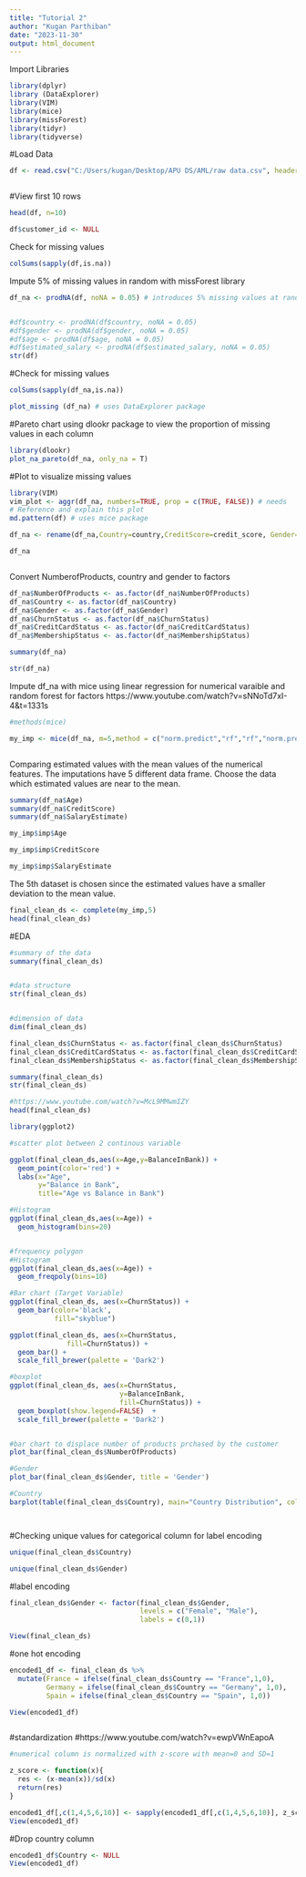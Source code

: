 ---
title: "Tutorial 2"
author: "Kugan Parthiban"
date: "2023-11-30"
output: html_document
---

Import Libraries

```{r}
library(dplyr)
library (DataExplorer)
library(VIM)
library(mice)
library(missForest)
library(tidyr)
library(tidyverse)

```

#Load Data

```{r}
df <- read.csv("C:/Users/kugan/Desktop/APU DS/AML/raw data.csv", header = T)



```

#View first 10 rows
```{r}
head(df, n=10)

df$customer_id <- NULL
```
Check for missing values

```{r}

colSums(sapply(df,is.na))

```

Impute 5% of missing values in random with missForest library
```{r}

df_na <- prodNA(df, noNA = 0.05) # introduces 5% missing values at random


#df$country <- prodNA(df$country, noNA = 0.05)
#df$gender <- prodNA(df$gender, noNA = 0.05)
#df$age <- prodNA(df$age, noNA = 0.05)
#df$estimated_salary <- prodNA(df$estimated_salary, noNA = 0.05)
str(df)

```


#Check for missing values 
```{r}

colSums(sapply(df_na,is.na))

```

```{r}
plot_missing (df_na) # uses DataExplorer package

```
#Pareto chart using dlookr package to view the proportion of missing values in each column
```{r}
library(dlookr)
plot_na_pareto(df_na, only_na = T)

```
#Plot to visualize missing values
```{r}
library(VIM)
vim_plot <- aggr(df_na, numbers=TRUE, prop = c(TRUE, FALSE)) # needs 
# Reference and explain this plot
md.pattern(df) # uses mice package

```



```{r}
df_na <- rename(df_na,Country=country,CreditScore=credit_score, Gender=gender, Age=age, Tenure=tenure, BalanceInBank=balance, NumberOfProducts=products_number, CreditCardStatus=credit_card, MembershipStatus=active_member, SalaryEstimate=estimated_salary, ChurnStatus=churn )

df_na
```

```{r}

```


Convert NumberofProducts, country and gender to factors
```{r}
df_na$NumberOfProducts <- as.factor(df_na$NumberOfProducts)
df_na$Country <- as.factor(df_na$Country)
df_na$Gender <- as.factor(df_na$Gender)
df_na$ChurnStatus <- as.factor(df_na$ChurnStatus)
df_na$CreditCardStatus <- as.factor(df_na$CreditCardStatus)
df_na$MembershipStatus <- as.factor(df_na$MembershipStatus)

```

```{r}
summary(df_na)

str(df_na)
```

Impute df_na with mice using linear regression for numerical varaible and random forest for factors
https://www.youtube.com/watch?v=sNNoTd7xI-4&t=1331s

```{r}
#methods(mice)

my_imp <- mice(df_na, m=5,method = c("norm.predict","rf","rf","norm.predict","norm.predict","norm.predict","rf","rf","rf","norm.predict","rf"), maxit=20)



```


Comparing estimated values with the mean values of the numerical features. The imputations have 5 different data frame. Choose the data which estimated values are near to the mean.
```{r}
summary(df_na$Age)
summary(df_na$CreditScore)
summary(df_na$SalaryEstimate)

```
```{r}
my_imp$imp$Age

my_imp$imp$CreditScore

my_imp$imp$SalaryEstimate


```


The 5th dataset is chosen since the estimated values have a smaller deviation to the mean value.

```{r}
final_clean_ds <- complete(my_imp,5)
head(final_clean_ds)

```
#EDA
```{r}
#summary of the data
summary(final_clean_ds)


#data structure
str(final_clean_ds)


#dimension of data
dim(final_clean_ds)

```

```{r}
final_clean_ds$ChurnStatus <- as.factor(final_clean_ds$ChurnStatus)
final_clean_ds$CreditCardStatus <- as.factor(final_clean_ds$CreditCardStatus)
final_clean_ds$MembershipStatus <- as.factor(final_clean_ds$MembershipStatus)

summary(final_clean_ds)
str(final_clean_ds)
```




```{r}

#https://www.youtube.com/watch?v=McL9MMwmIZY
head(final_clean_ds)

library(ggplot2)

#scatter plot between 2 continous variable

ggplot(final_clean_ds,aes(x=Age,y=BalanceInBank)) +
  geom_point(color='red') +
  labs(x="Age",
       y="Balance in Bank",
       title="Age vs Balance in Bank")

#Histogram
ggplot(final_clean_ds,aes(x=Age)) +
  geom_histogram(bins=20)


#frequency polygon
#Histogram
ggplot(final_clean_ds,aes(x=Age)) +
  geom_freqpoly(bins=10)

#Bar chart (Target Variable)
ggplot(final_clean_ds, aes(x=ChurnStatus)) +
  geom_bar(color='black',
           fill="skyblue")

ggplot(final_clean_ds, aes(x=ChurnStatus,
              fill=ChurnStatus)) +
  geom_bar() +
  scale_fill_brewer(palette = 'Dark2')

#boxplot 
ggplot(final_clean_ds, aes(x=ChurnStatus,
                           y=BalanceInBank,
                           fill=ChurnStatus)) +
  geom_boxplot(show.legend=FALSE)  +
  scale_fill_brewer(palette = 'Dark2')


#bar chart to displace number of products prchased by the customer
plot_bar(final_clean_ds$NumberOfProducts)

#Gender
plot_bar(final_clean_ds$Gender, title = 'Gender')

#Country
barplot(table(final_clean_ds$Country), main="Country Distribution", col = c('orange','skyblue', 'grey'))




```

#Checking unique values for categorical column for label encoding
```{r}
unique(final_clean_ds$Country)

unique(final_clean_ds$Gender)


```
#label encoding 
```{r}
final_clean_ds$Gender <- factor(final_clean_ds$Gender, 
                                levels = c("Female", "Male"),
                                labels = c(0,1))

View(final_clean_ds)

```

#one hot encoding
```{r}
encoded1_df <- final_clean_ds %>%
  mutate(France = ifelse(final_clean_ds$Country == "France",1,0),
         Germany = ifelse(final_clean_ds$Country == "Germany", 1,0),
         Spain = ifelse(final_clean_ds$Country == "Spain", 1,0))

View(encoded1_df)



```


#standardization
#https://www.youtube.com/watch?v=ewpVWnEapoA
```{r}
#numerical column is normalized with z-score with mean=0 and SD=1

z_score <- function(x){
  res <- (x-mean(x))/sd(x)
  return(res)
}

encoded1_df[,c(1,4,5,6,10)] <- sapply(encoded1_df[,c(1,4,5,6,10)], z_score)
View(encoded1_df)

```

#Drop country column
```{r}

encoded1_df$Country <- NULL
View(encoded1_df)

```